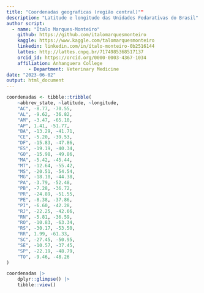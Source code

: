 ```yaml
---
title: "Coordenadas geograficas (região central)""
description: "Latitude e longitude das Unidades Fedarativas do Brasil"
author script: 
  - name: "Ítalo Marques-Monteiro"
    github: https://github.com/italomarquesmonteiro
    kaggle: https://www.kaggle.com/talomarquesmonteiro
    linkedin: linkedin.com/in/ítalo-monteiro-0b2516144
    lattes: http://lattes.cnpq.br/7174985368517137
    orcid_id: https://orcid.org/0000-0003-4367-1034
    affiliation: Anhanguera College  
        - Department: Veterinary Medicine
date: "2023-06-02"
output: html_document
---
```


```r
coordenadas <- tibble::tribble(
    ~abbrev_state, ~latitude, ~longitude,
    "AC", -8.77, -70.55,
    "AL", -9.62, -36.82,
    "AM", -3.47, -65.10,
    "AP", 1.41, -51.77,
    "BA", -13.29, -41.71,
    "CE", -5.20, -39.53,
    "DF", -15.83, -47.86,
    "ES", -19.19, -40.34,
    "GO", -15.98, -49.86,
    "MA", -5.42, -45.44,
    "MT", -12.64, -55.42,
    "MS", -20.51, -54.54,
    "MG", -18.10, -44.38,
    "PA", -3.79, -52.48,
    "PB", -7.28, -36.72,
    "PR", -24.89, -51.55,
    "PE", -8.38, -37.86,
    "PI", -6.60, -42.28,
    "RJ", -22.25, -42.66,
    "RN", -5.81, -36.59,
    "RO", -10.83, -63.34,
    "RS", -30.17, -53.50,
    "RR", 1.99, -61.33,
    "SC", -27.45, -50.95,
    "SE", -10.57, -37.45,
    "SP", -22.19, -48.79,
    "TO", -9.46, -48.26
)

coordenadas |>
    dplyr::glimpse() |>
    tibble::view()
```